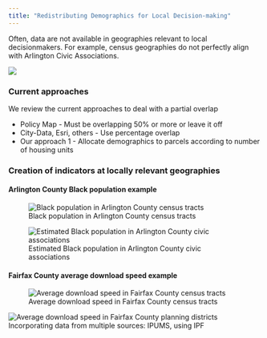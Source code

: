 ```yaml
---
title: "Redistributing Demographics for Local Decision-making"
---
```


Often, data are not available in geographies relevant to local decisionmakers. For example, census geographies do not perfectly align with Arlington Civic Associations.

![](img/demographic-censusvcivic.png)

### Current approaches

We review the current approaches to deal with a partial overlap

* Policy Map - Must be overlapping 50% or more or leave it off
* City-Data, Esri, others - Use percentage overlap
* Our approach 1 - Allocate demographics to parcels according to number of housing units

### Creation of indicators at locally relevant geographies

#### Arlington County Black population example

![Black population in Arlington County census tracts](img/demographic-arlcensus.png)

![Estimated Black population in Arlington County civic associations](img/demographic-arlciv.png)

#### Fairfax County average download speed example

![Average download speed in Fairfax County census tracts](img/demographic-fxcensus.png)

![Average download speed in Fairfax County planning districts](img/demographic-fxpd.png)
Incorporating data from multiple sources: IPUMS, using IPF
